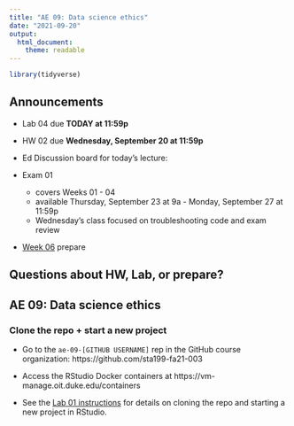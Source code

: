 ```yaml
---
title: "AE 09: Data science ethics"
date: "2021-09-20"
output: 
  html_document:
    theme: readable
---
```


```r
library(tidyverse)
```

## Announcements

- Lab 04 due **TODAY at 11:59p**

- HW 02 due **Wednesday, September 20 at 11:59p**

- Ed Discussion board for today's lecture: 
- Exam 01 
  - covers Weeks 01 - 04
  - available Thursday, September 23 at 9a - Monday, September 27 at 11:59p
  - Wednesday's class focused on troubleshooting code and exam review

- [Week 06](https://sta199-fa21-003.netlify.app/prepare/week-06.html) prepare

## Questions about HW, Lab, or prepare?

## AE 09: Data science ethics

### Clone the repo + start a new project

- Go to the `ae-09-[GITHUB USERNAME]` rep in the GitHub course organization:  https://github.com/sta199-fa21-003

- Access the RStudio Docker containers at https://vm-manage.oit.duke.edu/containers

- See the [Lab 01 instructions](https://sta199-fa21-003.netlify.app/labs/lab-01-hello-r.html) for details on cloning the repo and starting a new project in RStudio. 


